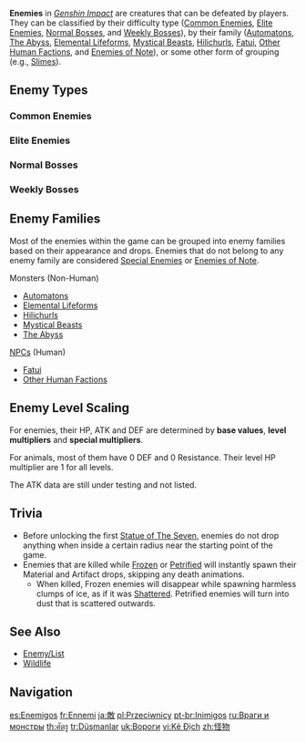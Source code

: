 {{CustomTabs
|tab1 = Overview
|tab2 = List
|tab3 = Level Scaling
}}
{{Terminology Infobox
|image        = Icon Tutorial Monster.png
|type         = Game Systems
}}
'''Enemies''' in ''[[Genshin Impact]]'' are creatures that can be defeated by players. They can be classified by their difficulty type ([[Common Enemies]], [[Elite Enemies]], [[Normal Bosses]], and [[Weekly Bosses]]), by their family ([[Automatons]], [[The Abyss]], [[Elemental Lifeforms]], [[Mystical Beasts]], [[Hilichurls]], [[Fatui/Enemies|Fatui]], [[Other Human Factions]], and [[Enemies of Note]]), or some other form of grouping (e.g., [[Slimes]]).

==Enemy Types==
===Common Enemies===
{{Transclude|Common Enemy|Desc|section=1|main=1|top=1}}

===Elite Enemies===
{{Transclude|Elite Enemy|EliteEnemyDesc|section=1|main=1|top=1}}

===Normal Bosses===
{{Transclude|Normal Boss|NormalBossDesc|section=1|main=1|top=1}}

===Weekly Bosses===
{{Transclude|Weekly Boss|WeeklyBossDesc|section=1|main=1|top=1}}

==Enemy Families==
{{Main|Enemy Families|Enemy Groups}}
Most of the enemies within the game can be grouped into enemy families based on their appearance and drops. Enemies that do not belong to any enemy family are considered [[Special Enemies]] or [[Enemies of Note]].
;Monsters (Non-Human)
*[[Automatons]]
*[[Elemental Lifeforms]]
*[[Hilichurls]]
*[[Mystical Beasts]]
*[[The Abyss]]
;[[NPC]]s (Human)
*[[Fatui/Enemies|Fatui]]
*[[Other Human Factions]]

==Enemy Level Scaling==
{{Main|Enemy/Level Scaling}}

For enemies, their HP, ATK and DEF are determined by '''base values''', '''level multipliers''' and '''special multipliers'''.

For animals, most of them have 0 DEF and 0 Resistance. Their level HP multiplier are 1 for all levels.

The ATK data are still under testing and not listed.

==Trivia==
*Before unlocking the first [[Statue of The Seven]], enemies do not drop anything when inside a certain radius near the starting point of the game.
*Enemies that are killed while [[Frozen]] or [[Planet Befall|Petrified]] will instantly spawn their Material and Artifact drops, skipping any death animations.
**When killed, Frozen enemies will disappear while spawning harmless clumps of ice, as if it was [[Frozen|Shattered]]. Petrified enemies will turn into dust that is scattered outwards.

==See Also==
* [[Enemy/List]]
* [[Wildlife]]

==Navigation==
{{Enemy Navbox|state=collapsed}}
{{Genshin Navbox}}
[[Category:Enemies| ]]

[[es:Enemigos]]
[[fr:Ennemi]]
[[ja:敵]]
[[pl:Przeciwnicy]]
[[pt-br:Inimigos]]
[[ru:Враги и монстры]]
[[th:ศัตรู]]
[[tr:Düşmanlar]]
[[uk:Вороги]]
[[vi:Kẻ Địch]]
[[zh:怪物]]